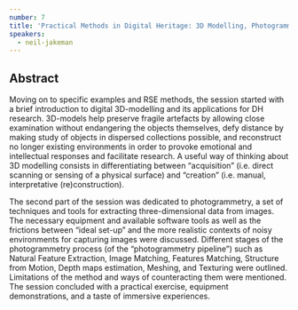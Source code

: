 ```yaml
---
number: 7
title: 'Practical Methods in Digital Heritage: 3D Modelling, Photogrammetry, XR'
speakers:
  - neil-jakeman
---
```


## Abstract

Moving on to specific examples and RSE methods, the session started with a brief
introduction to digital 3D-modelling and its applications for DH research.
3D-models help preserve fragile artefacts by allowing close examination without
endangering the objects themselves, defy distance by making study of objects in
dispersed collections possible, and reconstruct no longer existing environments
in order to provoke emotional and intellectual responses and facilitate
research. A useful way of thinking about 3D modelling consists in
differentiating between “acquisition” (i.e. direct scanning or sensing of a
physical surface) and “creation” (i.e. manual, interpretative (re)construction).

The second part of the session was dedicated to photogrammetry, a set of
techniques and tools for extracting three-dimensional data from images. The
necessary equipment and available software tools as well as the frictions
between “ideal set-up” and the more realistic contexts of noisy environments for
capturing images were discussed. Different stages of the photogrammetry process
(of the “photogrammetry pipeline”) such as Natural Feature Extraction, Image
Matching, Features Matching, Structure from Motion, Depth maps estimation,
Meshing, and Texturing were outlined. Limitations of the method and ways of
counteracting them were mentioned. The session concluded with a practical
exercise, equipment demonstrations, and a taste of immersive experiences.

<Download download="docs/3.2-Practical_Methods.pdf" />
<Speakers>

<Speaker speaker="neil-jakeman">

</Speaker>

</Speakers>
